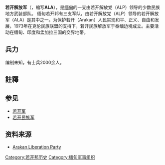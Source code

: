 {{expert|time=2015-07-27T02:35:44+00:00}}
{{refimprove|time=2015-07-27T02:35:44+00:00}}
{{infobox war faction
|name = 若開解放軍<br>Arakan Liberation Army
|native_name = ရခိုင်ပြည် လွတ်မြောက်ရေး တပ်မတော်
|native_name_lang = my
|war = [[缅甸内战|缅甸内战]]
|image = [[File:Flag_of_the_Arakan_Liberation_Party.svg|200px]]
|caption = ''座右铭:''' "自由，平等，博爱."
|active= {{Start date|df=yes|1968|11|20}}–今
|leaders = 钦雷钦（Khine Ray Khine）<ref name="MMPeaceMonitor" /><br>凯梭乃昂（Khaing Soe Naing Aung）<br>凯莫伦（Khaing Moe Lunn）{{KIA}}
|ideology = [[Rakhine_people|若开民族主义]]<ref name="ALPWeb1" /><br>[[联邦主义|联邦主义]]<ref name="ALPWeb2" /><br>[[缅甸穆斯林联合会|反罗兴亚人]]<ref name="ALPWeb3" />
|partof = [[若开解放党|若开解放党]]
|headquarters = [[若开邦|若开邦]][[实兑|实兑]]
|area = [[若开邦|若开邦]]<br>[[克伦邦|克伦邦]]
|strength = 60–100<ref name="MMPeaceMonitor" />
|allies = [[若开民族军|若开民族军]]<br>
{{flagicon image|Karen National Union Flag.png}} [[克伦民族联盟|克伦民族联盟]]
* {{flagicon image|Karen National Liberation Army flag.svg}} [[克伦民族解放军|克伦民族解放军]]
{{flagicon image|SSA-S.svg}} [[南掸邦军|南掸邦军]]
|opponents = {{flag|Myanmar}}
* {{flagicon image|Flag of the Myanmar Armed Forces.svg}} [[缅甸国防军|缅甸国防军]]
{{flagicon image|Flag of Myanmar (1974-2010).svg}} [[国家和平与发展委员会|缅甸联邦]] (直到2011年)<br>
{{flagicon image|Flag of Myanmar (1974-2010).svg}} [[缅甸联邦社会主义共和国|缅甸联邦社会主义共和国]] (直到1988年)<br>
{{flag|India}} (1977年边界冲突)
* [[印度武装部队|印度武装部队]]
|battles = 
[[缅甸内战|缅甸内战]]
|website= {{Official website|http://www.arakanalp.com/}}
}}
'''若开解放军'''（{{lang-en|Arakan Liberation Army}}，缩写'''ALA'''），是[[缅甸|缅甸]]的一支由若开解放党（ALP）领导的少数民族地方武装部队。
缅甸若开邦有三支军队，由若开解放党（ALP）领导的若开解放军（ALA）是其中之一。为保护若开（Arakan）人民实现和平、正义、自由和发展，1973年在克伦民族联盟的支持下，若开民族解放军于泰缅边境成立。主要活动在缅甸、印度和孟加拉三国的交界地带。

== 兵力 ==
编制未知，有士兵2000余人。

== 註釋 ==
{{reflist| refs = 
<ref name="ALPWeb1">{{cite web|title=Arakan Liberation Party Homepage|url=http://www.arakanalp.com/ }}</ref>
<ref name="MMPeaceMonitor">{{cite web |title=Myanmar Peace Monitor - Arakan Liberation Party |url=http://www.mmpeacemonitor.org/research/monitoring-archive/157-alp |access-date=4 January 2016 |archive-url=https://web.archive.org/web/20180317231141/http://www.mmpeacemonitor.org/research/monitoring-archive/157-alp |archive-date=17 March 2018 |url-status=dead }}</ref>
<ref name=ALPWeb2>{{cite web|title= Arakan Liberation Party - About ALP|url=http://www.arakanalp.com/?page_id=6}}</ref>
<ref name="ALPWeb3">{{cite web|title= Arakan Liberation Party - So-Called Rohingya|url=http://www.arakanalp.com/?cat=9}}</ref>
}}

== 参见 ==
* [[若开军|若开军]]
* [[若开民族军|若开民族军]]

== 资料来源 ==
{{refbegin}}
* [http://www.arakanalp.com/ Arakan Liberation Party] {{Wayback|url=http://www.arakanalp.com/ |date=20151206113235 }}
{{refend}}


{{缅甸反政府武装}}

[[Category:若开邦历史|Category:若开邦历史]]
[[Category:缅甸军事组织|Category:缅甸军事组织]]